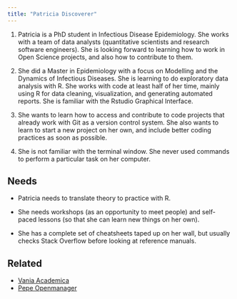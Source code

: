 ```yaml
---
title: "Patricia Discoverer"
---
```


1.  Patricia is a PhD student in Infectious Disease Epidemiology. She works with a team of data analysts (quantitative scientists and research software engineers). She is looking forward to learning how to work in Open Science projects, and also how to contribute to them.

2.  She did a Master in Epidemiology with a focus on Modelling and the Dynamics of Infectious Diseases. She is learning to do exploratory data analysis with R. She works with code at least half of her time, mainly using R for data cleaning, visualization, and generating automated reports. She is familiar with the Rstudio Graphical Interface.

3.  She wants to learn how to access and contribute to code projects that already work with Git as a version control system. She also wants to learn to start a new project on her own, and include better coding practices as soon as possible.

4.  She is not familiar with the terminal window. She never used commands to perform a particular task on her computer.

## Needs

- Patricia needs to translate theory to practice with R. 

- She needs workshops (as an opportunity to meet people) and self-paced lessons (so that she can learn new things on her own). 

- She has a complete set of cheatsheets taped up on her wall, but usually checks Stack Overflow before looking at reference manuals.

## Related

-   [Vania Academica](vania-academica.qmd)
-   [Pepe Openmanager](pepe-openmanager.qmd)
